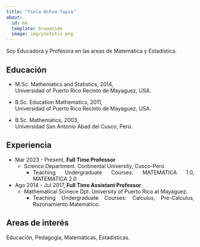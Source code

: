 ```yaml
---
title: "Ysela Ochoa Tapia"
about: 
  id: me
  template: broadside
  image: img/ysefotix.png
---
```


<style>
body {
text-align: justify}
</style>


:::{#me}

Soy Educadora y Profesora en las areas de Matemática y Estadística.

## Educación


- M.Sc. Mathematics and Statistics, 2014, <br /> Universidad of Puerto Rico Recinto de Mayaguez, USA.

- B.Sc. Education Mathematics, 2011, <br />  Universidad of Puerto Rico Recinto de Mayaguez, USA.

- B.Sc. Mathematics, 2003, <br />  Universidad San Antonio Abad del Cusco, Perú.


## Experiencia

-   Mar 2023 - Present, **Full Time Professor**
    -   Science Department. Continental University, Cusco-Perú
        - Teaching Undergraduate Courses: MATEMATICA 1.0, MATEMATICA 2.0


-   Ago 2014 - Jul 2017, **Full Time Assistant Professor**.
    -   Mathematical Scinece Dpt. University of Puerto Rico at Mayaguez.
        - Teaching Undergraduate Courses: Calculus, Pre-Calculus, Razonamiento Matemático.


## Areas de interés

Educación, Pedagogía, Matemáticas, Estadísticas.

:::

